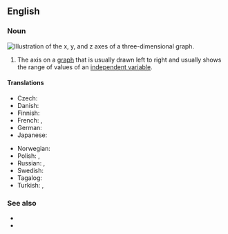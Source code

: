 ==English==

===Noun===
[[Image:Coord planes color.svg|thumb|right|Illustration of the ''x'', ''y'', and ''z'' axes of a three-dimensional graph.]]
{{en-noun|x-axes}}

# {{lb|en|algebraic geometry}} The axis on a [[graph]] that is usually drawn left to right and usually shows the range of values of an [[independent variable]].

====Translations====
{{trans-top|axis drawn from left to right}}
* Czech: {{t|cs|osa x|f}}
* Danish: {{t|da|x-akse|c}}
* Finnish: {{t+|fi|x-akseli}}
* French: {{t|fr|axe des abscisses|m}}, {{t+|fr|axe des x|m}}
* German: {{t|de|X-Achse}}
* Japanese: {{t|ja|X軸|tr=ekkusu-jiku}}
{{trans-mid}}
* Norwegian: {{t|no|x-akse|m}}
* Polish: {{t|pl|oś x|f}}, {{t|pl|oś odciętych|f}}
* Russian: {{t|ru|ось x|f}}, {{t|ru|ось абсци́сс|f}}
* Swedish: {{t+|sv|x-axel|c}}
* Tagalog: {{t|tl|taluhog-x}}
* Turkish: {{t|tr|x ekseni}}, {{t|tr|x-ekseni}}
{{trans-bottom}}

===See also===
* {{l|en|y-axis}}
* {{l|en|z-axis}}